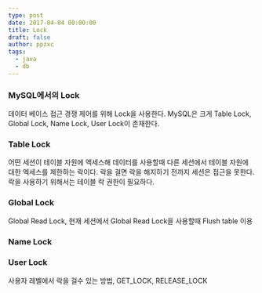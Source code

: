 ```yaml
---
type: post
date: 2017-04-04 00:00:00
title: Lock
draft: false
author: ppzxc
tags:
  - java
  - db
---
```


### MySQL에서의 Lock

데이터 베이스 접근 경쟁 제어를 위해 Lock을 사용한다. MySQL은 크게 Table Lock, Global Lock, Name Lock, User Lock이 존재한다.

### Table Lock

어떤 세션이 테이블 자원에 엑세스해 데이터를 사용할때 다른 세션에서 테이블 자원에 대한 엑세스를 제한하는 락이다. 락을 걸면 락을 해지하기 전까지 세션은 접근을 못한다. 락을 사용하기 위해서는 테이블 락 권한이 필요하다.

### Global Lock

Global Read Lock, 현재 세션에서 Global Read Lock을 사용할때 Flush table 이용

### Name Lock

### User Lock

사용자 레벨에서 락을 걸수 있는 방법, GET_LOCK, RELEASE_LOCK
